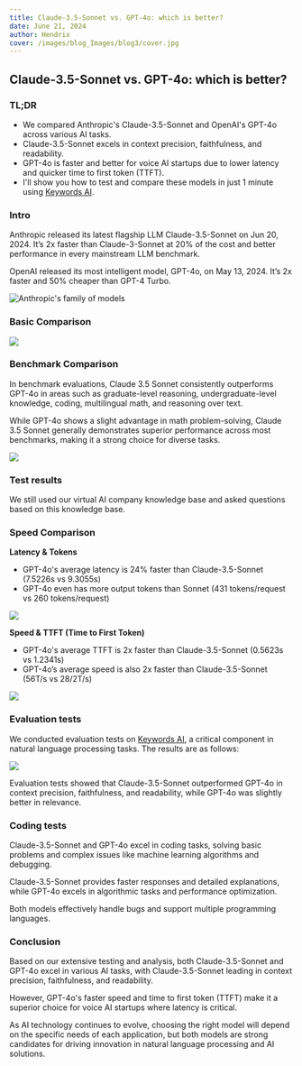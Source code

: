 ```yaml
---
title: Claude-3.5-Sonnet vs. GPT-4o: which is better?
date: June 21, 2024
author: Hendrix
cover: /images/blog_Images/blog3/cover.jpg
---
```


## Claude-3.5-Sonnet vs. GPT-4o: which is better?

### TL;DR

- We compared Anthropic's Claude-3.5-Sonnet and OpenAI's GPT-4o across various AI tasks.  
- Claude-3.5-Sonnet excels in context precision, faithfulness, and readability.  
- GPT-4o is faster and better for voice AI startups due to lower latency and quicker time to first token (TTFT).  
- I'll show you how to test and compare these models in just 1 minute using [Keywords AI](https://keywordsai.co).

### Intro

Anthropic released its latest flagship LLM Claude-3.5-Sonnet on Jun 20, 2024. It’s 2x faster than Claude-3-Sonnet at 20% of the cost and better performance in every mainstream LLM benchmark.  

OpenAI released its most intelligent model, GPT-4o, on May 13, 2024. It’s 2x faster and 50% cheaper than GPT-4 Turbo.

![Anthropic's family of models](/images/blog_Images/blog3/anthropic.jpg)

### Basic Comparison

![ ](/images/blog_Images/blog3/basic.jpg)

### Benchmark Comparison

In benchmark evaluations, Claude 3.5 Sonnet consistently outperforms GPT-4o in areas such as graduate-level reasoning, undergraduate-level knowledge, coding, multilingual math, and reasoning over text.  

While GPT-4o shows a slight advantage in math problem-solving, Claude 3.5 Sonnet generally demonstrates superior performance across most benchmarks, making it a strong choice for diverse tasks.

![ ](/images/blog_Images/blog3/benchmark.jpg)

### Test results

We still used our virtual AI company knowledge base and asked questions based on this knowledge base.

### Speed Comparison

**Latency & Tokens**  

- GPT-4o's average latency is 24% faster than Claude-3.5-Sonnet (7.5226s vs 9.3055s)  
- GPT-4o even has more output tokens than Sonnet (431 tokens/request vs 260 tokens/request)

![ ](/images/blog_Images/blog3/latency.jpg)

**Speed & TTFT (Time to First Token)**  

- GPT-4o's average TTFT is 2x faster than Claude-3.5-Sonnet (0.5623s vs 1.2341s)  
- GPT-4o’s average speed is also 2x faster than Claude-3.5-Sonnet (56T/s vs 28/2T/s)

![ ](/images/blog_Images/blog3/ttft.jpg)

### Evaluation tests

We conducted evaluation tests on [Keywords AI](https://keywordsai.co), a critical component in natural language processing tasks. The results are as follows:

![ ](/images/blog_Images/blog3/eval.jpg)

Evaluation tests showed that Claude-3.5-Sonnet outperformed GPT-4o in context precision, faithfulness, and readability, while GPT-4o was slightly better in relevance.

### Coding tests

Claude-3.5-Sonnet and GPT-4o excel in coding tasks, solving basic problems and complex issues like machine learning algorithms and debugging.  

Claude-3.5-Sonnet provides faster responses and detailed explanations, while GPT-4o excels in algorithmic tasks and performance optimization.  

Both models effectively handle bugs and support multiple programming languages.

### Conclusion

Based on our extensive testing and analysis, both Claude-3.5-Sonnet and GPT-4o excel in various AI tasks, with Claude-3.5-Sonnet leading in context precision, faithfulness, and readability.  

However, GPT-4o's faster speed and time to first token (TTFT) make it a superior choice for voice AI startups where latency is critical.  

As AI technology continues to evolve, choosing the right model will depend on the specific needs of each application, but both models are strong candidates for driving innovation in natural language processing and AI solutions.
